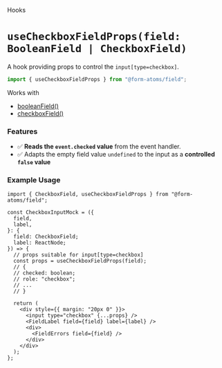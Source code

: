 
<Meta title="hooks/useCheckboxFieldProps" />

<hgroup>

<p class="category">Hooks</p>

# `useCheckboxFieldProps(field: BooleanField | CheckboxField)`

A hook providing props to control the `input[type=checkbox]`.

</hgroup>

```ts
import { useCheckboxFieldProps } from "@form-atoms/field";
```

Works with

- [booleanField()](?path=/docs/fields-booleanfield--docs)
- [checkboxField()](?path=/docs/fields-checkboxfield--docs#checkboxfield)

### Features

- ✅ **Reads the `event.checked` value** from the event handler.
- ✅ Adapts the empty field value `undefined` to the input as a **controlled `false` value**

### Example Usage

```tsx
import { CheckboxField, useCheckboxFieldProps } from "@form-atoms/field";

const CheckboxInputMock = ({
  field,
  label,
}: {
  field: CheckboxField;
  label: ReactNode;
}) => {
  // props suitable for input[type=checkbox]
  const props = useCheckboxFieldProps(field);
  // {
  // checked: boolean;
  // role: "checkbox";
  // ...
  // }

  return (
    <div style={{ margin: "20px 0" }}>
      <input type="checkbox" {...props} />
      <FieldLabel field={field} label={label} />
      <div>
        <FieldErrors field={field} />
      </div>
    </div>
  );
};
```
